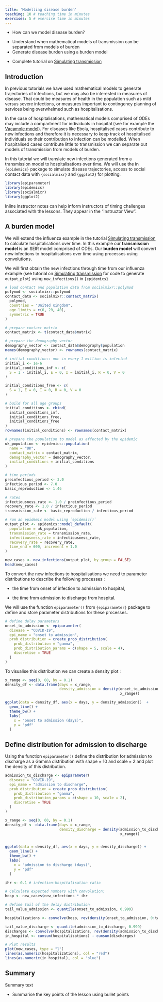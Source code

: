 ```yaml
---
title: 'Modelling disease burden'
teaching: 10 # teaching time in minutes
exercises: 5 # exercise time in minutes
---
```


:::::::::::::::::::::::::::::::::::::: questions 

- How can we model disease burden?

::::::::::::::::::::::::::::::::::::::::::::::::

::::::::::::::::::::::::::::::::::::: objectives

- Understand when mathematical models of transmission can be separated from models of burden
- Generate disease burden using a burden model

::::::::::::::::::::::::::::::::::::::::::::::::

::::::::::::::::::::::::::::::::::::: prereq

+ Complete tutorial on [Simulating transmission](../episodes/simulating-transmission.md)

:::::::::::::::::::::::::::::::::


## Introduction

In previous tutorials we have used mathematical models to generate trajectories of infections, but we may also be interested in measures of disease. That could be measures of health in the population such as mild versus severe infections, or measures important to contingency planning of services being overwhelmed such as hospitalisations. 

In the case of hospitalisations, mathematical models comprised of ODEs may include a compartment for individuals in hospital (see for example the [Vacamole model](../episodes/compare-interventions.md#vacamole-model)). For diseases like Ebola, hospitalised cases contribute to new infections and therefore it is necessary to keep track of hospitalised individuals so their contribution to infection can be modelled. When hospitalised cases contribute little to transmission we can separate out models of transmission from models of burden. 

In this tutorial we will translate new infections generated from a transmission model to hospitalisations over time. We will use the in `{epidemics}` package to simulate disease trajectories, access to social contact data with `{socialmixr}` and `{ggplot2}` for plotting. 

```r
library(epiparameter)
library(epidemics)
library(socialmixr)
library(ggplot2)
```


:::::::::::::::::::::::::::::::::::::::::::::::::::::::::::::::::::: instructor

Inline instructor notes can help inform instructors of timing challenges
associated with the lessons. They appear in the "Instructor View".


::::::::::::::::::::::::::::::::::::::::::::::::::::::::::::::::::::::::::::::::


## A burden model

We will extend the influenza example in the tutorial [Simulating transmission](../episodes/simulating-transmission.md) to calculate hospitalisations over time. In this example our **transmission model** is an SEIR model comprised of ODEs. Our **burden model** will convert new infections to hospitalisations over time using processes using convolutions. 

We will first obtain the new infections through time from our influenza example (see tutorial on [Simulating transmission](../episodes/simulating-transmission.md) for code to generate `output_plot`) using `new_infections()` in `{epidemics}`

```r
# load contact and population data from socialmixr::polymod
polymod <- socialmixr::polymod
contact_data <- socialmixr::contact_matrix(
  polymod,
  countries = "United Kingdom",
  age.limits = c(0, 20, 40),
  symmetric = TRUE
)

# prepare contact matrix
contact_matrix <- t(contact_data$matrix)

# prepare the demography vector
demography_vector <- contact_data$demography$population
names(demography_vector) <- rownames(contact_matrix)

# initial conditions: one in every 1 million is infected
initial_i <- 1e-6
initial_conditions_inf <- c(
  S = 1 - initial_i, E = 0, I = initial_i, R = 0, V = 0
)

initial_conditions_free <- c(
  S = 1, E = 0, I = 0, R = 0, V = 0
)

# build for all age groups
initial_conditions <- rbind(
  initial_conditions_inf,
  initial_conditions_free,
  initial_conditions_free
)
rownames(initial_conditions) <- rownames(contact_matrix)

# prepare the population to model as affected by the epidemic
uk_population <- epidemics::population(
  name = "UK",
  contact_matrix = contact_matrix,
  demography_vector = demography_vector,
  initial_conditions = initial_conditions
)

# time periods
preinfectious_period <- 3.0
infectious_period <- 7.0
basic_reproduction <- 1.46

# rates
infectiousness_rate <- 1.0 / preinfectious_period
recovery_rate <- 1.0 / infectious_period
transmission_rate <- basic_reproduction / infectious_period

# run an epidemic model using `epidemic()`
output_plot <- epidemics::model_default(
  population = uk_population,
  transmission_rate = transmission_rate,
  infectiousness_rate = infectiousness_rate,
  recovery_rate = recovery_rate,
  time_end = 600, increment = 1.0
)

```

```r
new_cases <- new_infections(output_plot, by_group = FALSE)
head(new_cases)
```

To convert the new infections to hospitalisations we need to parameter distributions to describe the following processes :

+ the time from onset of infection to admission to hospital,

+ the time from admission to discharge from hospital. 

We will use the function `epiparameter()` from `{epiparameter}` package to define and store parameter distributions for these processes.

```r
# define delay parameters
onset_to_admission <- epiparameter(
  disease = "COVID-19",
  epi_name = "onset to admission",
  prob_distribution = create_prob_distribution(
    prob_distribution = "gamma",
    prob_distribution_params = c(shape = 5, scale = 4),
    discretise = TRUE
  )
)
```

To visualise this distribution we can create a density plot :

```r
x_range <- seq(0, 60, by = 0.1)
density_df <- data.frame(days = x_range,
                         density_admission = density(onset_to_admission,
                                                     x_range))

ggplot(data = density_df, aes(x = days, y = density_admission))  +
  geom_line() +
  theme_bw() +
  labs(
    x = "onset to admission (days)",
    y = "pdf"
  )

```


::::::::::::::::::::::::::::::::::::: challenge 

## Define distribution for admission to discharge

Using the function `epiparameter()` define the distribution for admission to discharge as a Gamma distribution with shape = 10 and scale = 2 and plot the density of this distribution. 

:::::::::::::::::::::::: solution 
 
```r
admission_to_discharge <- epiparameter(
  disease = "COVID-19",
  epi_name = "admission to discharge",
  prob_distribution = create_prob_distribution(
    prob_distribution = "gamma",
    prob_distribution_params = c(shape = 10, scale = 2),
    discretise = TRUE
  )
)

x_range <- seq(0, 60, by = 0.1)
density_df <- data.frame(days = x_range,
                         density_discharge = density(admission_to_discharge,
                                                     x_range))


ggplot(data = density_df, aes(x = days, y = density_discharge)) +
  geom_line() +
  theme_bw() +
  labs(
    x = "admission to discharge (days)",
    y = "pdf"
  )

```

:::::::::::::::::::::::::::::::::
::::::::::::::::::::::::::::::::::::::::::::::::




```r
ihr <- 0.1 # infection-hospitalisation ratio

# Calculate expected numbers with convolution:
hosp <- new_cases$new_infections * ihr
```

```r
# define tail of the delay distribution
tail_value_admission <- quantile(onset_to_admission, 0.999)

hospitalizations <- convolve(hosp, rev(density(onset_to_admission, 0:tail_value_admission)), type = "open")[seq_along(hosp)]
```

```r
tail_value_discharge <- quantile(admission_to_discharge, 0.999)
discharges <- convolve(hospitalizations, rev(density(admission_to_discharge, 0:tail_value_discharge)), type = "open")[seq_along(hospitalizations)]
in_hospital <- cumsum(hospitalizations) - cumsum(discharges)
```

```r
# Plot results
plot(new_cases, type = "l")
lines(as.numeric(hospitalizations), col = "red")
lines(as.numeric(in_hospital), col = "blue")
```



## Summary

Summary text



::::::::::::::::::::::::::::::::::::: keypoints 

- Summarise the key points of the lesson using bullet points


::::::::::::::::::::::::::::::::::::::::::::::::
